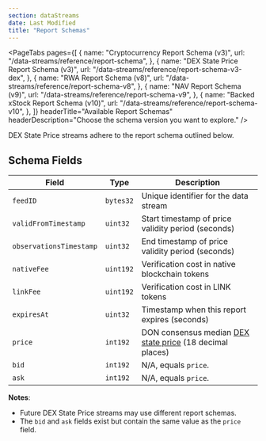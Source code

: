 ```yaml
---
section: dataStreams
date: Last Modified
title: "Report Schemas"
---
```



<DataStreams section="dsNotes" />

<PageTabs
  pages={[
    {
      name: "Cryptocurrency Report Schema (v3)",
      url: "/data-streams/reference/report-schema",
    },
    {
      name: "DEX State Price Report Schema (v3)",
      url: "/data-streams/reference/report-schema-v3-dex",
    },
    {
      name: "RWA Report Schema (v8)",
      url: "/data-streams/reference/report-schema-v8",
    },
    {
      name: "NAV Report Schema (v9)",
      url: "/data-streams/reference/report-schema-v9",
    },
    {
      name: "Backed xStock Report Schema (v10)",
      url: "/data-streams/reference/report-schema-v10",
    },
  ]}
  headerTitle="Available Report Schemas"
  headerDescription="Choose the schema version you want to explore."
/>

DEX State Price streams adhere to the report schema outlined below.

## Schema Fields

| Field                   | Type      | Description                                                                                                |
| ----------------------- | --------- | ---------------------------------------------------------------------------------------------------------- |
| `feedID`                | `bytes32` | Unique identifier for the data stream                                                                      |
| `validFromTimestamp`    | `uint32`  | Start timestamp of price validity period (seconds)                                                         |
| `observationsTimestamp` | `uint32`  | End timestamp of price validity period (seconds)                                                           |
| `nativeFee`             | `uint192` | Verification cost in native blockchain tokens                                                              |
| `linkFee`               | `uint192` | Verification cost in LINK tokens                                                                           |
| `expiresAt`             | `uint32`  | Timestamp when this report expires (seconds)                                                               |
| `price`                 | `int192`  | DON consensus median [DEX state price](/data-streams/concepts/dex-state-price-streams) (18 decimal places) |
| `bid`                   | `int192`  | N/A, equals `price`.                                                                                       |
| `ask`                   | `int192`  | N/A, equals `price`.                                                                                       |

**Notes**:

- Future DEX State Price streams may use different report schemas.
- The `bid` and `ask` fields exist but contain the same value as the `price` field.
